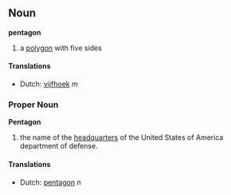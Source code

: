 ==Noun==
'''pentagon'''
#a [[polygon]] with five sides

====Translations====
*Dutch: [[vijfhoek]] ''m''

===Proper Noun===
'''Pentagon'''
#the name of the [[headquarter]]s of the United States of America department of defense.

====Translations====
*Dutch: [[pentagon]] ''n''